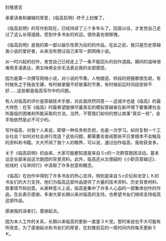 

封推感言

承蒙读者和编辑的厚爱，《临高启明》终于上封推了。

《临高启明》的写作到现在，已经持续了三个多年头了。回首以往，才发觉自己走过了这么长得道路，受到许多书友的欢迎。很欣喜也很惭愧。

《临高启明》是我的第一部以娱乐性质为目的的作品，在此之前，我只是历史穿越类小说的爱好者，从来没有想过自己来写一部网络小说。

从一时兴起的创作，发觉自己已经走上了一条不能回头的创作道路。期间的滋味很难用言语表达，用五味俱全亦无法表达我的全部感受。

因为是第一次撰写网络小说，对小说的节奏。人物塑造、桥段的把握都很生疏，有时候失之于拖沓生硬，有时候掌握不好故事的节奏，有时候前后时间段安排不好……这些都是临高写作中的问题。

有人对临高的评价是穿越技术手册，对此我欣然同意－－这或许也是《临高》的最大特色：在写《临高》时最希望能够尽量真实的模拟穿越者在新环境下要重建社会所面临的困难和所能采取的方法。当然，不管我们如何的想让故事“真实一些”，金手指依然是必不可少的。

写作临高，对我个人来说，即使一种任务和负担，也是一次学习。如何复制一个工业社会？如何对社会进行改造？这些问题，都需要去查阅那些平日里根本不会触及的资料和书籍。大大开阔了我个人的眼界，可以说，通过创作临高，我收获良多。

关于《临高启明》的由来，大家可能都知道是来自Ｓc的一次群穿跑团活动。基本设定全部来自这次跑团的背景资料。此外，临高还从文德嗣的《小职员穿越记》、绞线的《与宋同行》中汲取了许多创意和概念。

《临高》在创作中得到了许多书友的热心支持，特别是来自Ｓc论坛和龙空ＬＫ的书友们的大力支持，他们为临高这部作品提供了大量的技术资料、历史背景材料、故事情节和创意。从某种意义上说，临高是集中了许多人心血的一部集体创作的作品。在此表示感谢。多谢大家长期以来对临高的支持。也希望书友们继续支持临高这部作品。

感谢我的读者们，感谢起点。

因为本人工作的关系，长期以来临高的更新一直是３Ｋ党。暂时来说也不大可能有所改变，为了感谢起点和书友们的厚爱，在封推前后的一周时间内将每天更新５Ｋ。

